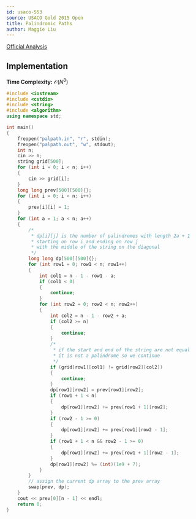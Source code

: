 ```yaml
---
id: usaco-553
source: USACO Gold 2015 Open
title: Palindromic Paths
author: Maggie Liu
---
```


[Official Analysis](http://www.usaco.org/current/data/sol_palpath_gold.html)

## Implementation

**Time Complexity:** $\mathcal{O}(N^3)$

<LanguageSection>

<CPPSection>

```cpp
#include <iostream>
#include <cstdio>
#include <string>
#include <algorithm>
using namespace std;

int main()
{
	freopen("palpath.in", "r", stdin);
	freopen("palpath.out", "w", stdout);
	int n;
	cin >> n;
	string grid[500];
	for (int i = 0; i < n; i++)
	{
		cin >> grid[i];
	}
	long long prev[500][500]{};
	for (int i = 0; i < n; i++)
	{
		prev[i][i] = 1;
	}
	for (int a = 1; a < n; a++)
	{
		/*
		 * dp[i][j] is the number of palindromes with length 2a + 1
		 * starting on row i and ending on row j
		 * with the middle of the string on the diagonal
		 */
		long long dp[500][500]{};
		for (int row1 = 0; row1 < n; row1++)
		{
			int col1 = n - 1 - row1 - a;
			if (col1 < 0)
			{
				continue;
			}
			for (int row2 = 0; row2 < n; row2++)
			{
				int col2 = n - 1 - row2 + a;
				if (col2 >= n)
				{
					continue;
				}
				/*
				 * if the start and end of the string are not equal
				 * it is not a palindrome so we continue
				 */
				if (grid[row1][col1] != grid[row2][col2])
				{
					continue;
				}
				dp[row1][row2] = prev[row1][row2];
				if (row1 + 1 < n)
				{
					dp[row1][row2] += prev[row1 + 1][row2];
				}
				if (row2 - 1 >= 0)
				{
					dp[row1][row2] += prev[row1][row2 - 1];
				}
				if (row1 + 1 < n && row2 - 1 >= 0)
				{
					dp[row1][row2] += prev[row1 + 1][row2 - 1];
				}
				dp[row1][row2] %= (int)(1e9 + 7);
			}
		}
		// assign the current dp array to the prev array
		swap(prev, dp);
	}
	cout << prev[0][n - 1] << endl;
	return 0;
}
```

</CPPSection>

</LanguageSection>